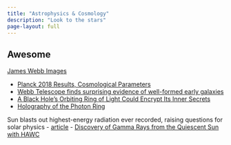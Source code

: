 ```yaml
---
title: "Astrophysics & Cosmology"
description: "Look to the stars"
page-layout: full
---
```


## Awesome

[James Webb Images](https://esawebb.org/images/)


- [Planck 2018 Results, Cosmological Parameters](https://arxiv.org/abs/1807.06209)
- [Webb Telescope finds surprising evidence of well-formed early galaxies](https://twitter.com/WKCosmo/status/1629868261490737153?s=20)
- [A Black Hole’s Orbiting Ring of Light Could Encrypt Its Inner Secrets](https://www.quantamagazine.org/black-holes-ring-of-light-could-encrypt-its-inner-secrets-20220908/)
- [Holography of the Photon Ring](https://arxiv.org/abs/2205.05064)

Sun blasts out highest-energy radiation ever recorded, raising questions for solar physics
- [article](https://www.space.com/sun-blasts-highest-energy-radiation-ever-recorded-raising-questions-solar-physics)
- [Discovery of Gamma Rays from the Quiescent Sun with HAWC](https://journals.aps.org/prl/abstract/10.1103/PhysRevLett.131.051201)